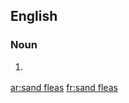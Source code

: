 ==English==

===Noun===
{{head|en|plural|head=[[sand]] [[flea]]s}}

# {{context|US|lang=en}} {{plural of|sand flea|lang=en|nocat=1}}

[[ar:sand fleas]]
[[fr:sand fleas]]